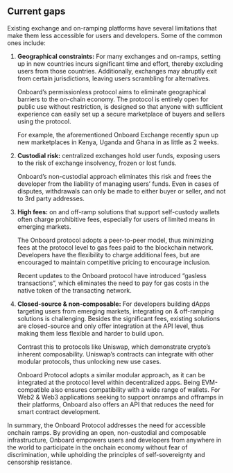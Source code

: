 ## Current gaps

Existing exchange and on-ramping platforms have several limitations that make them less accessible for users and developers. Some of the common ones include:

1. **Geographical constraints:** For many exchanges and on-ramps, setting up in new countries incurs significant time and effort, thereby excluding users from those countries. Additionally, exchanges may abruptly exit from certain jurisdictions, leaving users scrambling for alternatives.
    
    Onboard’s permissionless protocol aims to eliminate geographical barriers to the on-chain economy. The protocol is entirely open for public use without restriction, is designed so that anyone with sufficient experience can easily set up a secure marketplace of buyers and sellers using the protocol.
    
    For example, the aforementioned Onboard Exchange recently spun up new marketplaces in Kenya, Uganda and Ghana in as little as 2 weeks.
    
2. **Custodial risk:** centralized exchanges hold user funds, exposing users to the risk of exchange insolvency, frozen or lost funds.
    
    Onboard’s non-custodial approach eliminates this risk and frees the developer from the liability of managing users’ funds. Even in cases of disputes, withdrawals can only be made to either buyer or seller, and not to 3rd party addresses.
    
3. **High fees:** on and off-ramp solutions that support self-custody wallets often charge prohibitive fees, especially for users of limited means in emerging markets.
    
    The Onboard protocol adopts a peer-to-peer model, thus minimizing fees at the protocol level to gas fees paid to the blockchain network. Developers have the flexibility to charge additional fees, but are encouraged to maintain competitive pricing to encourage inclusion.
    
    Recent updates to the Onboard protocol have introduced “gasless transactions”, which eliminates the need to pay for gas costs in the native token of the transacting network.
    
4. **Closed-source & non-composable:** For developers building dApps targeting users from emerging markets, integrating on & off-ramping solutions is challenging. Besides the significant fees, existing solutions are closed-source and only offer integration at the API level, thus making them less flexible and harder to build upon. 
    
    Contrast this to protocols like Uniswap, which demonstrate crypto’s inherent composability. Uniswap’s contracts can integrate with other modular protocols, thus unlocking new use cases.
    
    Onboard Protocol adopts a similar modular approach, as it can be integrated at the protocol level within decentralized apps. Being EVM-compatible also ensures compatibility with a wide range of wallets. For Web2 & Web3 applications seeking to support onramps and offramps in their platforms, Onboard also offers an API that reduces the need for smart contract development.
    

In summary, the Onboard Protocol addresses the need for accessible onchain ramps. By providing an open, non-custodial and composable infrastructure, Onboard empowers users and developers from anywhere in the world to participate in the onchain economy without fear of discrimination, while upholding the principles of self-sovereignty and censorship resistance.